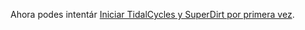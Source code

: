 Ahora podes intentár [[Start_tidalcycles_and_superdirt_for_the_first_time|Iniciar TidalCycles y SuperDirt por primera vez]].